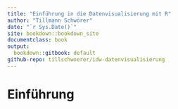 ```yaml
---
title: "Einführung in die Datenvisualisierung mit R"
author: "Tillmann Schwörer"
date: "`r Sys.Date()`"
site: bookdown::bookdown_site
documentclass: book
output:
  bookdown::gitbook: default 
github-repo: tillschwoerer/idw-datenvisualisierung
---
```



# Einführung
